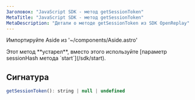 ```yaml
---
Заголовок: "JavaScript SDK - метод getSessionToken"
MetaTitle: "JavaScript SDK - метод getSessionToken"
MetaDescription: "Детали о методе getSessionToken из SDK OpenReplay"
---
```

Импортируйте Aside из '~/components/Aside.astro'

<Aside type="danger">
    Этот метод **устарел**, вместо этого используйте [параметр sessionHash метода `start`](/sdk/start).
</Aside>

## Сигнатура

```js 
getSessionToken(): string | null | undefined
```


